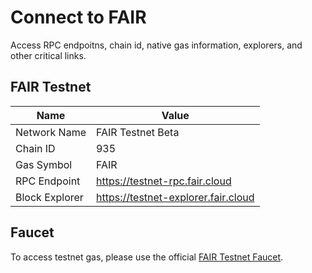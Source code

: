 # Connect to FAIR

Access RPC endpoitns, chain id, native gas information, explorers, and other critical links.

## FAIR Testnet

| Name | Value |
| - | - |
| Network Name | FAIR Testnet Beta |
| Chain ID | 935 |
| Gas Symbol | FAIR |
| RPC Endpoint | https://testnet-rpc.fair.cloud |
| Block Explorer | https://testnet-explorer.fair.cloud |

## Faucet

To access testnet gas, please use the official [FAIR Testnet Faucet](https://faucet.fairchain.ai).